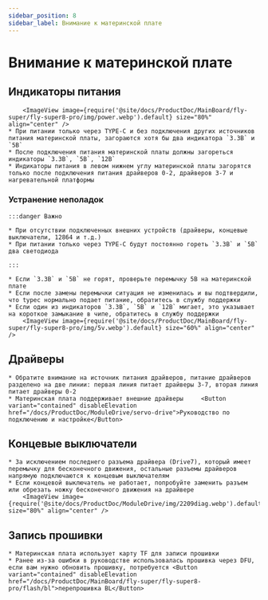```yaml
---
sidebar_position: 8
sidebar_label: Внимание к материнской плате
---
```








# Внимание к материнской плате

## Индикаторы питания

        <ImageView image={require('@site/docs/ProductDoc/MainBoard/fly-super/fly-super8-pro/img/power.webp').default} size="80%" align="center" />
    * При питании только через TYPE-C и без подключения других источников питания материнской платы, загораются хотя бы два индикатора `3.3В` и `5В`
    * После подключения питания материнской платы должны загореться индикаторы `3.3В`, `5В`, `12В`
    * Индикаторы питания в левом нижнем углу материнской платы загорятся только после подключения питания драйверов 0-2, драйверов 3-7 и нагревательной платформы

### Устранение неполадок


    :::danger Важно

    * При отсутствии подключенных внешних устройств (драйверы, концевые выключатели, 12864 и т.д.)
    * При питании только через TYPE-C будут постоянно гореть `3.3В` и `5В` два светодиода

    :::

    * Если `3.3В` и `5В` не горят, проверьте перемычку 5В на материнской плате
    * Если после замены перемычки ситуация не изменилась и вы подтвердили, что typec нормально подает питание, обратитесь в службу поддержки
    * Если один из индикаторов `3.3В`, `5В` и `12В` мигает, это указывает на короткое замыкание в чипе, обратитесь в службу поддержки
        <ImageView image={require('@site/docs/ProductDoc/MainBoard/fly-super/fly-super8-pro/img/5v.webp').default} size="60%" align="center" />

## Драйверы

    * Обратите внимание на источник питания драйверов, питание драйверов разделено на две линии: первая линия питает драйверы 3-7, вторая линия питает драйверы 0-2
    * Материнская плата поддерживает внешние драйверы     <Button variant="contained" disableElevation href="/docs/ProductDoc/ModuleDrive/servo-drive">Руководство по подключению и настройке</Button>

## Концевые выключатели

    * За исключением последнего разъема драйвера (Drive7), который имеет перемычку для бесконечного движения, остальные разъемы драйверов напрямую подключаются к концевым выключателям
    * Если концевой выключатель не работает, попробуйте заменить разъем или обрезать ножку бесконечного движения на драйвере
        <ImageView image={require('@site/docs/ProductDoc/ModuleDrive/img/2209diag.webp').default} size="80%" align="center" />




## Запись прошивки

    * Материнская плата использует карту TF для записи прошивки
    * Ранее из-за ошибки в руководстве использовалась прошивка через DFU, если вам нужно обновить прошивку, потребуется <Button variant="contained" disableElevation href="/docs/ProductDoc/MainBoard/fly-super/fly-super8-pro/flash/bl">перепрошивка BL</Button>